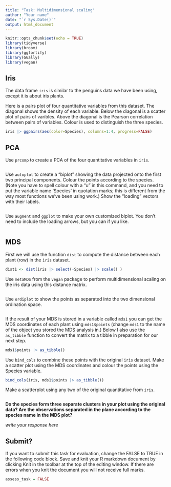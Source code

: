 ```yaml
---
title: "Task: Multidimensional scaling"
author: "Your name"
date: "`r Sys.Date()`"
output: html_document
---
```


```r
knitr::opts_chunk$set(echo = TRUE)
library(tidyverse)
library(broom)
library(ggfortify)
library(GGally)
library(vegan)
```

## Iris

The data frame `iris` is similar to the penguins data we have been using, except it is about iris plants.

Here is a pairs plot of four quantitative variables from this dataset. The diagonal shows the density of each variable. Below the diagonal is a scatter plot of pairs of varibles. Above the diagonal is the Pearson correlation between pairs of variables. Colour is used to distinguish the three species.

```r
iris |> ggpairs(aes(color=Species), columns=1:4, progress=FALSE)
```

## PCA 

Use `prcomp` to create a PCA of the four quantitative variables in `iris`.

```r

```

Use `autoplot` to create a "biplot" showing the data projected onto the first two principal components. Colour the points according to the species. (Note you have to spell colour with a "u" in this command, and you need to put the variable name 'Species' in quotation marks; this is different from the way most functions we've been using work.) Show the "loading" vectors with their labels.

```r

```

Use `augment` and `ggplot` to make your own customized biplot. You don't need to include the loading arrows, but you can if you like.

```r

```

## MDS

First we will use the function `dist` to compute the distance between each plant (row) in the `iris` dataset. 

```r
dist1 <- dist(iris |> select(-Species) |> scale() )
```

Use `metaMDS` from the `vegan` package to perform multidimensional scaling on the iris data using this distance matrix.

```r

```

Use `ordiplot` to show the points as separated into the two dimensional ordination space.

```r

```

If the result of your MDS is stored in a variable called `mds1` you can get the MDS coordinates of each plant using `mds1$points` (change `mds1` to the name of the object you stored the MDS analysis in.) Below I also use the `as_tibble` function to convert the matrix to a tibble in preparation for our next step.

```r
mds1$points |> as_tibble()
```

Use `bind_cols` to combine these points with the original `iris` dataset. Make a scatter plot using the MDS coordinates and colour the points using the Species variable.

```r
bind_cols(iris, mds1$points |> as_tibble()) 
```

Make a scatterplot using any two of the original quantitative from `iris`. 

```r

```

**Do the species form three separate clusters in your plot using the original data? Are the observations separated in the plane according to the species name in the MDS plot?**

*write your response here*


## Submit?

If you want to submit this task for evaluation, change the FALSE to TRUE in the following code block. Save and knit your R markdown document by clicking Knit in the toolbar at the top of the editing window. If there are errors when you knit the document you will not receive full marks.

```r
assess_task = FALSE
```


